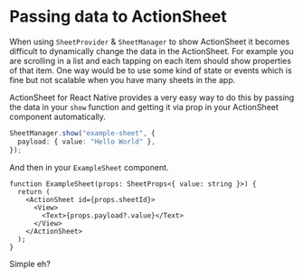 # Passing data to ActionSheet

When using `SheetProvider` & `SheetManager` to show ActionSheet it becomes difficult to dynamically change the data in the ActionSheet. For example you are scrolling in a list and each tapping on each item should show properties of that item. One way would be to use some kind of state or events which is fine but not scalable when you have many sheets in the app.

ActionSheet for React Native provides a very easy way to do this by passing the data in your `show` function and getting it via prop in your ActionSheet component automatically.

```ts
SheetManager.show("example-sheet", {
  payload: { value: "Hello World" },
});
```

And then in your `ExampleSheet` component.

```tsx
function ExampleSheet(props: SheetProps<{ value: string }>) {
  return (
    <ActionSheet id={props.sheetId}>
      <View>
        <Text>{props.payload?.value}</Text>
      </View>
    </ActionSheet>
  );
}
```

Simple eh?

